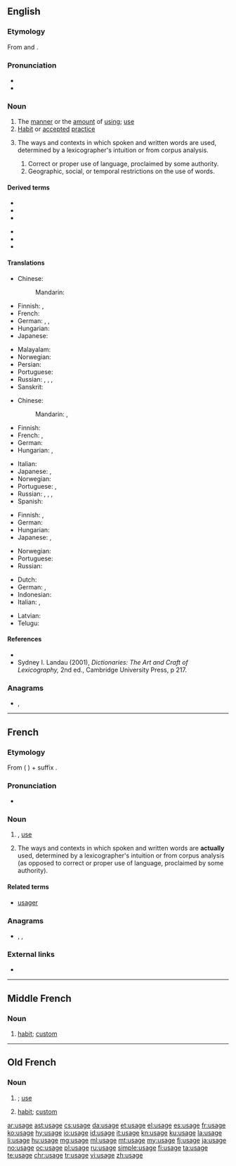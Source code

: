 {{also|usagé}}
==English==
{{wikipedia}}

===Etymology===
From {{etyl|xno|en}} and {{etyl|fro|en}} {{m|fro|usage}}.

===Pronunciation===
* {{IPA|/ˈjuːsɪd͡ʒ/|/ˈjuːzɪd͡ʒ/|lang=en}}
* {{audio|En-us-usage.ogg|Audio (US)|lang=en}}

===Noun===
{{en-noun|~}}

# The [[manner]] or the [[amount]] of [[using]]; [[use]]
# [[habit|Habit]] or [[accepted]] [[practice]]
# {{lb|en|lexicography}} The ways and contexts in which spoken and written words are used, determined by a lexicographer's intuition or from corpus analysis.
## Correct or proper use of language, proclaimed by some authority.
## Geographic, social, or temporal restrictions on the use of words.

====Derived terms====
{{der-top}}
* {{l|en|usage dictionary}}
* {{l|en|usage guide}}
* {{l|en|usage label}}
{{der-mid}}
* {{l|en|usage lexicography}}
* {{l|en|usage note}}
* {{l|en|usage panel}}
{{der-bottom}}

====Translations====
{{trans-top|the manner or the amount of using; use}}
* Chinese:
*: Mandarin: {{t+|cmn|用法|tr=yòngfǎ|sc=Hani}}
* Finnish: {{t+|fi|käyttö}}, {{t+|fi|käsittely}}
* French: {{t+|fr|usage|m}}
* German: {{t+|de|Verwendung|f}}, {{t+|de|Benutzung|f}}, {{t+|de|Anwendung|f}}
* Hungarian: {{t+|hu|használat}}
* Japanese: {{t|ja|使い方|tr=tsukaikata}}
{{trans-mid}}
* Malayalam: {{t+|ml|വിനിയോഗം|tr=viniyogam|sc=Mlym}}
* Norwegian: {{t|no|bruksområde|n}}
* Persian: {{t+|fa|کاربرد|tr=kârbord|sc=fa-Arab}}
* Portuguese: {{t+|pt|uso|m}}
* Russian: {{t+|ru|испо́льзование|n}}, {{t+|ru|примене́ние|n}}, {{t+|ru|обраще́ние|n}}, {{t+|ru|употребле́ние|n}}
* Sanskrit: {{t+|sa|विनियोगः|tr=viniyogah|sc=Deva}}
{{trans-bottom}}

{{trans-top|habit or accepted practice}}
* Chinese:
*: Mandarin: {{t+|cmn|習慣|sc=Hani}}, {{t+|cmn|习惯|tr=xíguàn|sc=Hani}}
* Finnish: {{t+|fi|käytäntö}}
* French: {{t+|fr|coutume|f}}, {{t+|fr|usage}}
* German: {{t+|de|Brauch|m}}
* Hungarian: {{t+|hu|szokás}}, {{t+|hu|gyakorlat}}
{{trans-mid}}
* Italian: {{t+|it|uso}}
* Japanese: {{t|ja|使い方|tr=tsukaikata}}, {{t+|ja|習慣|tr=しゅうかん, shūkan|sc=Jpan}}
* Norwegian: {{t|no|anvendelse|m}}
* Portuguese: {{t+|pt|emprego|m}}, {{t+|pt|uso}}
* Russian: {{t+|ru|обы́чай|m}}, {{t+|ru|обыкнове́ние|n}}, {{t+|ru|привы́чка|f}}, {{t+|ru|тради́ция|f}}
* Spanish: {{t+|es|uso}}
{{trans-bottom}}

{{trans-top|the way words are spoken or written in a community}}
* Finnish: {{t+|fi|kielenkäyttö}}, {{t|fi|puhetapa}}
* German: {{t+|de|Gebrauch|m}}
* Hungarian: {{t+|hu|szóhasználat}}
* Japanese: {{t|ja|使い方|tr=tsukaikata}}, {{t+|ja|用法|tr=yōhō}}
{{trans-mid}}
* Norwegian: {{t+|no|bruk|m}}
* Portuguese: {{t+|pt|emprego|m}}
* Russian: {{t+|ru|употребле́ние|n}}
{{trans-bottom}}

{{checktrans-top}}
* Dutch: {{t+check|nl|gebruik}}
* German: {{qualifier|1}} {{t+check|de|Nutzung|f}}, {{qualifier|2,3}} {{t+check|de|Benutzung|f}}
* Indonesian: {{t+check|id|pakai|alt=pemakaian}}
* Italian: {{t+check|it|uso|m}}, {{t+check|it|utilizzo|m}}
{{trans-mid}}
* Latvian: {{t-check|lv|lietojums|m}}
* Telugu: {{t+check|te|వాడుక|tr=vaaDuka|sc=Telu}}
{{trans-bottom}}

====References====
* {{R:Dictionary of Lexicography}}
* Sydney I. Landau (2001), ''Dictionaries: The Art and Craft of Lexicography,'' 2nd ed., Cambridge University Press, p 217.

===Anagrams===
* {{l|en|agues}}, {{l|en|gause}}

----

==French==

===Etymology===
From {{etyl|la|fr}} {{m|la|ūsus}} ({{etyl|ML.|fr}} {{m|la|usagium}}) + suffix {{m|fr|-age}}.

===Pronunciation===
* {{audio|Fr-usage.ogg|audio|lang=fr}}

===Noun===
{{fr-noun|m}}

# {{l|en|usage}}, [[use]]
# {{lb|fr|lexicography}} The ways and contexts in which spoken and written words are '''actually''' used, determined by a lexicographer's intuition or from corpus analysis (as opposed to correct or proper use of language, proclaimed by some authority).

====Related terms====
* [[usager]]

===Anagrams===
* {{l|fr|auges}}, {{l|fr|sauge}}, {{l|fr|suage}}

===External links===
* {{R:TLFi}}

----

==Middle French==

===Noun===
{{frm-noun|m}}

# [[habit]]; [[custom]]

----

==Old French==

===Noun===
{{fro-noun|m}}

# {{l|en|usage}}; [[use]]
# [[habit]]; [[custom]]

[[ar:usage]]
[[ast:usage]]
[[cs:usage]]
[[da:usage]]
[[et:usage]]
[[el:usage]]
[[es:usage]]
[[fr:usage]]
[[ko:usage]]
[[hy:usage]]
[[io:usage]]
[[id:usage]]
[[it:usage]]
[[kn:usage]]
[[ku:usage]]
[[la:usage]]
[[li:usage]]
[[hu:usage]]
[[mg:usage]]
[[ml:usage]]
[[mt:usage]]
[[my:usage]]
[[fj:usage]]
[[ja:usage]]
[[no:usage]]
[[oc:usage]]
[[pl:usage]]
[[ru:usage]]
[[simple:usage]]
[[fi:usage]]
[[ta:usage]]
[[te:usage]]
[[chr:usage]]
[[tr:usage]]
[[vi:usage]]
[[zh:usage]]